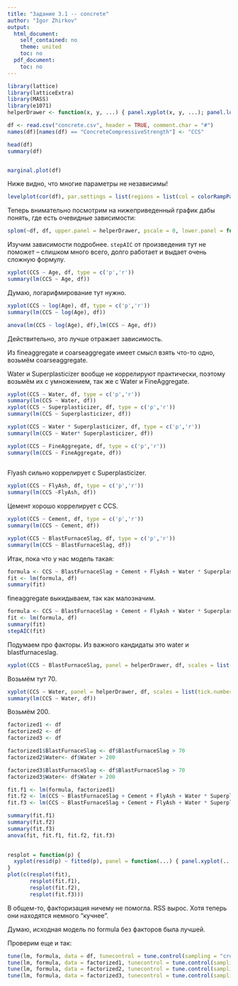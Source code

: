 ---
title: "Задание 3.1 -- concrete"
author: "Igor Zhirkov"
output:
  html_document:
    self_contained: no
    theme: united
    toc: no
  pdf_document:
    toc: no
---

```{r, warning=FALSE}
library(lattice)
library(latticeExtra)
library(MASS)
library(e1071) 
helperDrawer <- function(x, y, ...) { panel.xyplot(x, y, ...); panel.loess(x, y, ..., col='black') }

df <- read.csv("concrete.csv", header = TRUE, comment.char = "#")
names(df)[names(df) == "ConcreteCompressiveStrength"] <- "CCS"

head(df)
summary(df)


marginal.plot(df)
```

Ниже видно, что многие параметры не независимы!

```{r}
levelplot(cor(df), par.settings = list(regions = list(col = colorRampPalette(grey(1:0)))), scales = list(x = list(rot = 90)), xlab = "", ylab = "")
```

Теперь внимательно посмотрим на нижеприведенный график дабы понять, где есть очевидные зависимости:

```{r}
splom(~df, df, upper.panel = helperDrawer, pscale = 0, lower.panel = function(...){}, par.settings=simpleTheme(cex = 0.2, pch = 17))


```

Изучим зависимости подробнее. ```stepAIC``` от произведения тут не поможет -- слишком много всего, долго работает и выдает очень сложную формулу.

```{r}

xyplot(CCS ~ Age, df, type = c('p','r'))
summary(lm(CCS ~ Age, df))
```

Думаю, логарифмирование тут нужно.

```{r}
xyplot(CCS ~ log(Age), df, type = c('p','r'))
summary(lm(CCS ~ log(Age), df))

anova(lm(CCS ~ log(Age), df),lm(CCS ~ Age, df))
```

Действительно, это лучше отражает зависимость.

Из fineaggregate и coarseaggregate имеет смысл взять что-то одно, возьмём coarseaggregate.

Water и Superplasticizer вообще не коррелируют практически, поэтому возьмём их с умножением, так же с Water и FineAggregate.


```{r}
xyplot(CCS ~ Water, df, type = c('p','r')) 
summary(lm(CCS ~ Water, df))
xyplot(CCS ~ Superplasticizer, df, type = c('p','r')) 
summary(lm(CCS ~ Superplasticizer, df))

xyplot(CCS ~ Water * Superplasticizer, df, type = c('p','r')) 
summary(lm(CCS ~ Water* Superplasticizer, df))

xyplot(CCS ~ FineAggregate, df, type = c('p','r')) 
summary(lm(CCS ~ FineAggregate, df))
 
```
 
Flyash сильно коррелирует с Superplasticizer.

```{r}
xyplot(CCS ~ FlyAsh, df, type = c('p','r')) 
summary(lm(CCS ~FlyAsh, df))
```

Цемент хорошо коррелирует с CCS.

```{r}
xyplot(CCS ~ Cement, df, type = c('p','r'))
summary(lm(CCS ~ Cement, df))
```

```{r}
xyplot(CCS ~ BlastFurnaceSlag, df, type = c('p','r')) 
summary(lm(CCS ~ BlastFurnaceSlag, df))
```

Итак, пока что у нас модель такая:

```{r}
formula <- CCS ~ BlastFurnaceSlag + Cement + FlyAsh + Water * Superplasticizer + log(Age)+ FineAggregate
fit <- lm(formula, df)
summary(fit)
```

fineaggregate выкидываем, так как малозначим.


```{r}
formula <- CCS ~ BlastFurnaceSlag + Cement + FlyAsh + Water * Superplasticizer + log(Age)
fit <- lm(formula, df)
summary(fit)
stepAIC(fit)

```

Подумаем про факторы. Из важного кандидаты это water и blastfurnaceslag.

```{r}
xyplot(CCS ~ BlastFurnaceSlag, panel = helperDrawer, df, scales = list(tick.number = 50))
```

Возьмём тут 70. 

```{r}
xyplot(CCS ~ Water, panel = helperDrawer, df, scales = list(tick.number = 50)) 
summary(lm(CCS ~ Water, df)) 

```

Возьмём 200.

```{r}
factorized1 <- df
factorized2 <- df
factorized3 <- df

factorized1$BlastFurnaceSlag <- df$BlastFurnaceSlag > 70
factorized2$Water<- df$Water > 200

factorized3$BlastFurnaceSlag <- df$BlastFurnaceSlag > 70
factorized3$Water<- df$Water > 200

fit.f1 <- lm(formula, factorized1)
fit.f2 <- lm(CCS ~ BlastFurnaceSlag + Cement + FlyAsh + Water * Superplasticizer + log(Age), factorized2)
fit.f3 <- lm(CCS ~ BlastFurnaceSlag + Cement + FlyAsh + Water * Superplasticizer + log(Age), factorized3)

summary(fit.f1)
summary(fit.f2)
summary(fit.f3)
anova(fit, fit.f1, fit.f2, fit.f3)
 

resplot = function(p) {
  xyplot(resid(p) ~ fitted(p), panel = function(...) { panel.xyplot(...);  panel.lmline(...); })
}
plot(c(resplot(fit),
       resplot(fit.f1),
       resplot(fit.f2),
       resplot(fit.f3)))
```

В общем-то, факторизация ничему не помогла. RSS вырос. Хотя теперь они находятся немного "кучнее".

Думаю, исходная модель по formula без факторов была лучшей. 

Проверим еще и так:
```{r}
tune(lm, formula, data = df, tunecontrol = tune.control(sampling = "cross"))  
tune(lm, formula, data = factorized1, tunecontrol = tune.control(sampling = "cross"))  
tune(lm, formula, data = factorized2, tunecontrol = tune.control(sampling = "cross"))  
tune(lm, formula, data = factorized3, tunecontrol = tune.control(sampling = "cross"))  
```